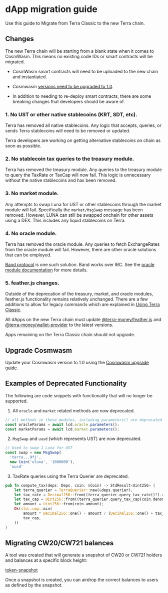 
# dApp migration guide

Use this guide to Migrate from Terra Classic to the new Terra chain.

## Changes

The new Terra chain will be starting from a blank state when it comes to CosmWasm. This means no existing code IDs or smart contracts will be migrated.

- CosmWasm smart contracts will need to be uploaded to the new chain and instantiated.

- Cosmwasm [versions need to be upgraded to 1.0](#upgrade-cosmwasm).

- In addition to needing to re-deploy smart contracts, there are some breaking changes that developers should be aware of.

### 1. No UST or other native stablecoins (KRT, SDT, etc).

Terra has removed all native stablecoins. Any logic that accepts, queries, or sends Terra stablecoins will need to be removed or updated.

Terra developers are working on getting alternative stablecoins on chain as soon as possible.

### 2. No stablecoin tax queries to the treasury module.

Terra has removed the treasury module. Any queries to the treasury module to query the TaxRate or TaxCap will now fail. This logic is unnecessary without the native stablecoins and has been removed.

### 3. No market module.

Any attempts to swap Luna for UST or other stablecoins through the market module will fail. Specifically the `market/MsgSwap` message has been removed. However, LUNA can still be swapped onchain for other assets using a DEX. This includes any liquid stablecoins on Terra.

### 4. No oracle module.

Terra has removed the oracle module. Any queries to fetch ExchangeRates from the oracle module will fail. However, there are other oracle solutions that can be employed.

[Band protocol](https://docs.bandchain.org/introduction/overview.html) is one such solution. Band works over IBC. See the [oracle module documentation](https://docs.bandchain.org/client-library/protocol-buffers/oracle-module.html) for more details.

### 5. feather.js changes.

Outside of the deprecation of the treasury, market, and oracle modules, feather.js functionality remains relatively unchanged. There are a few additions to allow for legacy commands which are explained in [Using Terra Classic](../develop/feather-js/terra-classic.mdx).

<Admonition type="danger" icon="🔥" title="Update feather.js and Wallet Provider">

All dApps on the new Terra chain must update [@terra-money/feather.js](https://www.npmjs.com/package/@terra-money/feather.js) and [@terra-money/wallet-provider](https://www.npmjs.com/package/@terra-money/wallet-provider) to the latest versions.

Apps remaining on the Terra Classic chain should not upgrade.

</Admonition>

## Upgrade Cosmwasm

Update your Cosmwasm version to 1.0 using the [Cosmwasm upgrade guide](../develop/guides/upgrade-cosmwasm.mdx).

## Examples of Deprecated Functionality

The following are code snippets with functionality that will no longer be supported.

1. All `oracle` and `market` related methods are now deprecated.

```ts
// all methods in these modules, including parameters() are deprecated
const oracleParams = await lcd.oracle.parameters();
const marketParams = await lcd.market.parameters();
```

2. `MsgSwap` and `uusd` (which represents UST) are now deprecated.

```ts
// Used to swap 1 Luna for UST
const swap = new MsgSwap(
  'terra...9fj',
  new Coin('uluna', '1000000'),
  'uusd'
```

3. TaxRate queries using the Terra Querier are deprecated.

```rust
pub fn compute_tax(deps: Deps, coin: &Coin) -> StdResult<Uint256> {
    let terra_querier = TerraQuerier::new(&deps.querier);
    let tax_rate = Decimal256::from((terra_querier.query_tax_rate()?).rate);
    let tax_cap = Uint256::from((terra_querier.query_tax_cap(coin.denom.to_string())?).cap);
    let amount = Uint256::from(coin.amount);
    Ok(std::cmp::min(
        amount * Decimal256::one() - amount / (Decimal256::one() + tax_rate),
        tax_cap,
    ))
}

```

## Migrating CW20/CW721 balances

A tool was created that will generate a snapshot of CW20 or CW721 holders and balances at a specific block height:

[token-snapshot](https://github.com/emidev98/token-snapshot)

Once a snapshot is created, you can airdrop the correct balances to users as defined by the snapshot.
